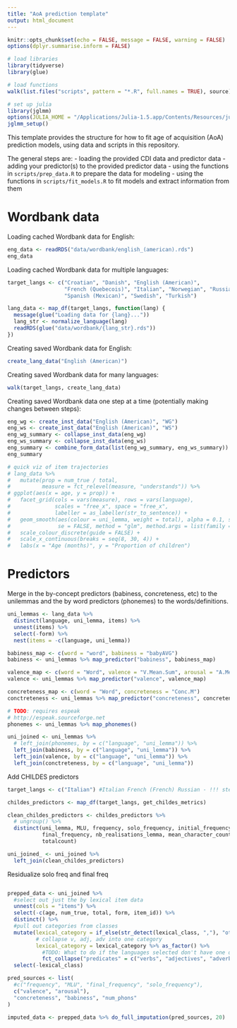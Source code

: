 ```yaml
---
title: "AoA prediction template"
output: html_document
---
```


```r
knitr::opts_chunk$set(echo = FALSE, message = FALSE, warning = FALSE)
options(dplyr.summarise.inform = FALSE)

# load libraries
library(tidyverse)
library(glue)

# load functions
walk(list.files("scripts", pattern = "*.R", full.names = TRUE), source)

# set up julia
library(jglmm)
options(JULIA_HOME = "/Applications/Julia-1.5.app/Contents/Resources/julia/bin")
jglmm_setup()
```

This template provides the structure for how to fit age of acquisition (AoA) prediction models, using data and scripts in this repository.

The general steps are:
- loading the provided CDI data and predictor data
- adding your predictor(s) to the provided predictor data
- using the functions in `scripts/prep_data.R` to prepare the data for modeling
- using the functions in `scripts/fit_models.R` to fit models and extract information from them


# Wordbank data

Loading cached Wordbank data for English:
```r
eng_data <- readRDS("data/wordbank/english_(american).rds")
eng_data
```

Loading cached Wordbank data for multiple languages:
```r
target_langs <- c("Croatian", "Danish", "English (American)",
                  "French (Quebecois)", "Italian", "Norwegian", "Russian",
                  "Spanish (Mexican)", "Swedish", "Turkish")

lang_data <- map_df(target_langs, function(lang) {
  message(glue("Loading data for {lang}..."))
  lang_str <- normalize_language(lang)
  readRDS(glue("data/wordbank/{lang_str}.rds"))
})
```

Creating saved Wordbank data for English:
```r
create_lang_data("English (American)")
```

Creating saved Wordbank data for many languages:
```r
walk(target_langs, create_lang_data)
```


Creating saved Wordbank data one step at a time (potentially making changes between steps):
```r
eng_wg <- create_inst_data("English (American)", "WG")
eng_ws <- create_inst_data("English (American)", "WS")
eng_wg_summary <- collapse_inst_data(eng_wg)
eng_ws_summary <- collapse_inst_data(eng_ws)
eng_summary <- combine_form_data(list(eng_wg_summary, eng_ws_summary))
eng_summary
```

```r
# quick viz of item trajectories
# lang_data %>%
#   mutate(prop = num_true / total,
#          measure = fct_relevel(measure, "understands")) %>%
# ggplot(aes(x = age, y = prop)) +
#   facet_grid(cols = vars(measure), rows = vars(language),
#              scales = "free_x", space = "free_x",
#              labeller = as_labeller(str_to_sentence)) +
#   geom_smooth(aes(colour = uni_lemma, weight = total), alpha = 0.1, size = 0.1,
#               se = FALSE, method = "glm", method.args = list(family = "binomial")) +
#   scale_colour_discrete(guide = FALSE) +
#   scale_x_continuous(breaks = seq(8, 30, 4)) +
#   labs(x = "Age (months)", y = "Proportion of children")
```


# Predictors

Merge in the by-concept predictors (babiness, concreteness, etc) to the unilemmas and the by word predictors (phonemes) to the words/definitions.

```r
uni_lemmas <- lang_data %>%
  distinct(language, uni_lemma, items) %>%
  unnest(items) %>%
  select(-form) %>%
  nest(items = -c(language, uni_lemma))

babiness_map <- c(word = "word", babiness = "babyAVG")
babiness <- uni_lemmas %>% map_predictor("babiness", babiness_map)

valence_map <- c(word = "Word", valence = "V.Mean.Sum", arousal = "A.Mean.Sum")
valence <- uni_lemmas %>% map_predictor("valence", valence_map)

concreteness_map <- c(word = "Word", concreteness = "Conc.M")
conctreteness <- uni_lemmas %>% map_predictor("concreteness", concreteness_map)
```

```r
# TODO: requires espeak
# http://espeak.sourceforge.net
phonemes <- uni_lemmas %>% map_phonemes()

uni_joined <- uni_lemmas %>% 
  # left_join(phonemes, by = c("language", "uni_lemma")) %>%
  left_join(babiness, by = c("language", "uni_lemma")) %>% 
  left_join(valence, by = c("language", "uni_lemma")) %>% 
  left_join(conctreteness, by = c("language", "uni_lemma"))
```

Add CHILDES predictors

```r
target_langs <- c("Italian") #Italian French (French) Russian - !!! stemming from wordbank cyrillic vs stemmer latin

childes_predictors <- map_df(target_langs, get_childes_metrics)

clean_childes_predictors <- childes_predictors %>%
  # ungroup() %>%
  distinct(uni_lemma, MLU, frequency, solo_frequency, initial_frequency,
           final_frequency, nb_realisations_lemma, mean_character_count_lemma,
           totalcount)

uni_joined_ <- uni_joined %>%
  left_join(clean_childes_predictors)
```


Residualize solo freq and final freq

```r


```


```r
prepped_data <- uni_joined %>%
  #select out just the by lexical item data
  unnest(cols = "items") %>%
  select(-c(age, num_true, total, form, item_id)) %>%
  distinct() %>%
  #pull out categories from classes
  mutate(lexical_category = if_else(str_detect(lexical_class, ","), "other", lexical_class),
         # collapse v, adj, adv into one category
         lexical_category = lexical_category %>% as_factor() %>% 
           #TODO: What to do if the languages selected don't have one of these - cant use fct collapse?
           fct_collapse("predicates" = c("verbs", "adjectives", "adverbs"))) %>%
  select(-lexical_class)

pred_sources <- list(
  #c("frequency", "MLU", "final_frequency", "solo_frequency"),
  c("valence", "arousal"), 
  "concreteness", "babiness", "num_phons"
)

imputed_data <- prepped_data %>% do_full_imputation(pred_sources, 20)
```
